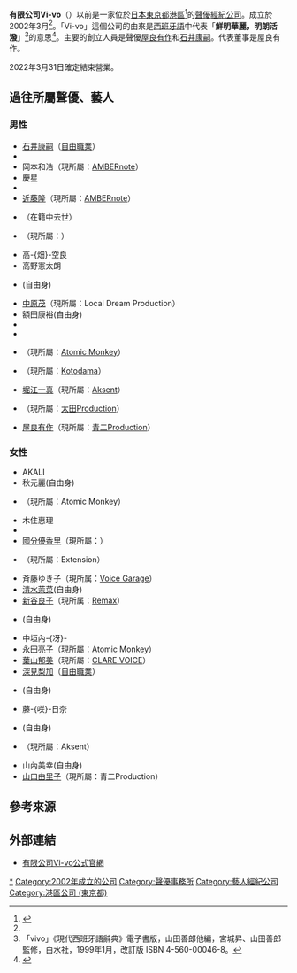 {{Infobox company
| name = 有限公司Vi-vo
| name_en = 
| logo = 
| logo_size = 
| logo_caption = 
| image =          
| image_size =
| image_caption =
| type = [[有限公司|有限公司]]
| trading_name = 
| native_name = 有限会社ビーボ
| native_name_lang = ja
| other_name = 
| traded_as = 
| ROC_UBN = 
| JPN_CN = 
| fate = 
| predecessor = 
| successor = 
| foundation = 2002年（平成14年）3月
| defunct = {{End date|2022|3|31}} 
| location = {{JPN}}<br />〒107-0052 <br />[[東京都|東京都]][[港區_(東京都)|港區]][[赤坂|赤坂]]2-8-2<br />Ecclesia Hills溜池山王4F
| locations = 
| area_served = 
| founder = 
| key_people = [[代表董事|代表董事]]：川部獎（[[屋良有作|屋良有作]]）
| industry = 聲優的經營管理
| products = [[服務業|服務業]]
| services = 
| revenue = 
| operating_income = 
| net_income = 
| aum = <!-- 僅適用於金融服務類公司。 -->
| assets = 
| equity = 
| owner = 
| num_employees = 
| num_employees_year = 
| parent = 
| divisions = 
| subsid = 
| homepage = {{URL|www.vi-vo.jp/}} {{ja icon}}
| slogan = 
| capital = 
| market_value = 
| P/E_ratio = 
| earnings_per_share = 
| net_asset_value = 
| accounting_period = 
| major_shareholder = 
| footnotes = 
}}
{{japanese|japanese=Vi-vo|kana=ビーボ|romaji=Bibbo}}
'''有限公司Vi-vo'''（{{lang-ja|有限会社ビーボ}}）以前是一家位於[[日本|日本]][[東京都|東京都]][[港區_(東京都)|港區]]<ref name="company">{{Cite web|url=http://vi-vo.jp/aboutus|title=【ABOUT US】|publisher=Vi-vo|archiveurl=https://web.archive.org/web/20220321150623/https://vi-vo.jp/aboutus|archivedate=2022-03-21|accessdate=2013-04-16|language=ja|deadurl=}}</ref>的[[聲優|聲優]][[經紀公司|經紀公司]]。成立於2002年3月<ref name="company" />。「Vi-vo」這個公司的由來是[[西班牙語|西班牙語]]中代表「'''鮮明華麗，明朗活潑'''」<ref>「vivo」《現代西班牙語辭典》電子書版，山田善郎他編，宮城昇、山田善郎監修，白水社，1999年1月，改訂版 ISBN 4-560-00046-8。</ref>的意思<ref>{{Cite web|url=http://www.vi-vo.jp/|title=有限公司Vi-vo官網首頁|publisher=Vi-vo|accessdate=2013-04-16|language=ja|archive-date=2022-05-09|archive-url=https://web.archive.org/web/20220509065806/https://vi-vo.jp/}}</ref>。主要的創立人員是聲優[[屋良有作|屋良有作]]和[[石井康嗣|石井康嗣]]。代表董事是屋良有作。

2022年3月31日確定結束營業。

== 過往所屬聲優、藝人 ==
=== 男性 ===
* [[石井康嗣|石井康嗣]]（[[自由職業|自由職業]]）
* {{link-ja|內田泰喜|内田泰喜}}
* 岡本和浩（現所屬：[[AMBERnote|AMBERnote]]）
* 慶星
* {{link-ja|小林三四郎|小林三四郎}}
* [[近藤隆|近藤隆]]（現所屬：[[AMBERnote|AMBERnote]]）
* {{link-ja|佐久田修|佐久田脩}}（在籍中去世） 
* {{link-ja|坂卷亮侑|坂巻亮侑}}（現所屬：{{link-ja|al-share|アル・シェア}}）
* 高-{畑}-空良
* 高野憲太朗
* {{link-ja|田丸裕臣|田丸裕臣}}(自由身)
* [[中原茂|中原茂]]（現所屬：Local Dream Production）
* 額田康裕(自由身)
* {{link-ja|奈良岡快|奈良岡快}}
* {{lang|ja|{{link-ja|葉月パル|葉月パル}}}}
* {{link-ja|濱田治貴|浜田治貴}}（現所屬：[[Atomic_Monkey|Atomic Monkey]]）
* {{link-ja|古田優兒|古田優児}}（現所屬：[[Kotodama|Kotodama]]）
* [[堀江一真|堀江一真]]（現所屬：[[Aksent|Aksent]]）
* {{link-ja|山田太一 (藝人)|山田太一 (タレント)|山田太一}}（現所屬：[[太田製作|太田Production]]）
* [[屋良有作|屋良有作]]（現所屬：[[青二製作|青二Production]]）

=== 女性 ===
* AKALI
* 秋元麗(自由身)
* {{link-ja|川上麻里|川上まり}}（現所屬：Atomic Monkey）
* 木住惠理
* {{link-ja|國井千聖|國井千聖}}
* [[國分優香里|國分優香里]]（現所屬：{{link-ja|POWER RISE|パワー・ライズ}}）
* {{link-ja|小松美智子|小松美智子}}（現所屬：Extension）
* 斉藤ゆき子（現所属：[[Voice_Garage|Voice Garage]]）
* [[清水茉菜|清水茉菜]](自由身)
* [[新谷良子|新谷良子]]（現所属：[[Remax|Remax]]）
* {{link-ja|鈴夏綾|鈴夏あや}}(自由身)
* 中垣內-{冴}-
* [[永田亮子|永田亮子]]（現所屬：Atomic Monkey）
* [[葉山郁美|葉山郁美]]（現所屬：[[CLARE_VOICE|CLARE VOICE]]）
* [[深見梨加|深見梨加]]（[[自由職業|自由職業]]）
* {{link-ja|藤井佑實子|藤井佑実子}}(自由身)
* 藤-{咲}-日奈
* {{link-ja|真木奈緒|真木ナオ}}(自由身)
* {{link-ja|村田博美|村田博美}}（現所屬：Aksent）
* 山內美幸(自由身)
* [[山口由里子|山口由里子]]（現所屬：青二Production）

== 參考來源 ==
{{reflist}}

== 外部連結 ==
* [http://www.vi-vo.jp/ 有限公司Vi-vo公式官網] {{Wayback|url=http://www.vi-vo.jp/ |date=20220509065806 }} {{ja icon}}

{{Vi-vo}}
{{DEFAULTSORT:Vi-vo}}
[[Category:Vi-vo|*]]
[[Category:2002年成立的公司|Category:2002年成立的公司]]
[[Category:聲優事務所|Category:聲優事務所]]
[[Category:藝人經紀公司|Category:藝人經紀公司]]
[[Category:港區公司_(東京都)|Category:港區公司 (東京都)]]
